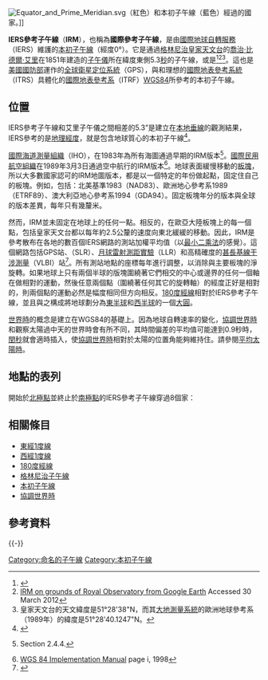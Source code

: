 {{Location map-line|lon=0}}
[[File:Equator_and_Prime_Meridian.svg|thumb]]（紅色）和本初子午線（藍色）經過的國家。]]

''' IERS參考子午線'''（'''IRM'''），也稱為'''國際參考子午線'''，是由[[國際地球自轉服務|國際地球自轉服務]]（IERS）維護的[[本初子午線|本初子午線]]（經度0°）。它是通過[[格林尼治皇家天文台|格林尼治皇家天文台]]的[[喬治·比德爾·艾里|喬治·比德爾·艾里]]在1851年建造的[[子午儀|子午儀]]所在緯度東側5.3[[秒|秒]]的子午線，或是{{convert|102| m| ft}}<ref>{{Cite web |url=http://gpsinformation.net/main/greenwich.htm |title=History of the Prime Meridian – Past and Present |accessdate=2016-08-29 |archive-date=2017-12-19 |archive-url=https://web.archive.org/web/20171219193541/http://www.gpsinformation.net/main/greenwich.htm |dead-url=no }}</ref><ref>[http://www.gearthblog.com/images/images2006/primemeridian.jpg IRM on grounds of Royal Observatory from Google Earth] {{Wayback|url=http://www.gearthblog.com/images/images2006/primemeridian.jpg |date=20161014021413 }} Accessed 30 March 2012</ref><ref>皇家天文台的天文緯度是51°28'38"N，而其[[大地測量系統|大地測量系統]]的歐洲地球參考系（1989年）的緯度是51°28'40.1247"N。</ref>。這也是[[美國國防部|美國國防部]]運作的[[全球衛星定位系統|全球衛星定位系統]]（GPS），與和理想的[[國際地表參考系統|國際地表參考系統]]（ITRS）具體化的[[國際地表參考系|國際地表參考系]]（ITRF）[[WGS84|WGS84]]所參考的本初子午線。

== 位置 ==
IERS參考子午線和艾里子午儀之間相差的5.3”是建立在[[鉛墬|本地垂線]]的觀測結果，IERS參考的是[[大地測量系統|地理經度]]，就是包含地球質心的本初子午線<ref>{{cite journal | url = http://link.springer.com/article/10.1007%2Fs00190-015-0844-y | title = Why the Greenwich meridian moved | first1 = Stephen | last1 = Malys | first2 = John H. | last2 = Seago | first3 = Nikolaos K. | last3 = Palvis | first4 = P. Kenneth | last4 = Seidelmann | first5 = George H. | last5 = Kaplan | journal = Journal of Geodesy | date = 1 August 2015 | doi = 10.1007/s00190-015-0844-6 | access-date = 2016-08-29 | archive-date = 2016-08-15 | archive-url = https://web.archive.org/web/20160815090406/http://link.springer.com/article/10.1007/s00190-015-0844-y | dead-url = no }}</ref>。

[[國際海道測量組織|國際海道測量組織]]（IHO），在1983年為所有海圖通過早期的IRM版本<ref>{{PDFlink|[http://www.iho.shom.fr/publicat/free/files/S-51_Ed4-EN.pdf A manual on the technical aspects of the United Nations Convention on the Law of the Sea – 1982]|4.89 MB}} Section 2.4.4.</ref>。[[國際民用航空組織|國際民用航空組織]]在1989年3月3日通過空中航行的IRM版本<ref>[http://www.icao.int/pbn/docs/eurocontrolwgsman24.pdf WGS 84 Implementation Manual] {{Wayback|url=http://www.icao.int/pbn/docs/eurocontrolwgsman24.pdf |date=20081003102629 }} page i, 1998</ref>。地球表面緩慢移動的[[板塊構造論|板塊]]，所以大多數國家認可的IRM地圖版本，都是以一個特定的年份做起點，固定住自己的板塊。例如，包括：北美基準1983（NAD83）、歐洲地心參考系1989（ETRF89）、澳大利亞地心參考系1994（GDA94）。固定板塊年分的版本與全球的版本差異，每年只有幾釐米。

然而，IRM並未固定在地球上的任何一點。相反的，在歐亞大陸板塊上的每一個點，包括皇家天文台都以每年約2.5公釐的速度向東北緩緩的移動。因此，IRM是參考散布在各地的數百個IERS網路的測站加權平均值（以[[最小二乘法|最小二乘法]]的感覺）。這個網路包括GPS站、{{link-en|衛星雷射測距| Satellite Laser Ranging}}（SLR）、[[月球雷射測距實驗|月球雷射測距實驗]]（LLR）和高精確度的[[甚長基線干涉測量|甚長基線干涉測量]]（VLBI）站<ref>{{PDFlink|[http://www.iers.org/documents/publications/tn/tn32/tn32_021.pdf IERS Conventions (2003): Conventional Terrestrial Reference System and Frame]|419 KB}}</ref>。所有測站地點的座標每年進行調整，以消除與主要板塊的淨旋轉。如果地球上只有兩個半球的版塊圍繞著它們相交的中心或邊界的任何一個軸在做相對的運動，然後任意兩個點（圍繞著任何其它的旋轉軸）的經度正好是相對的，則兩個點的運動必然是幅度相同但方向相反。[[180度經線|180度經線]]相對於IERS參考子午線，並且與之構成將地球劃分為[[東半球|東半球]]和[[西半球|西半球]]的一個[[大圓|大圓]]。

[[世界時|世界時]]的概念是建立在WGS84的基礎上。因為地球自轉速率的變化，[[協調世界時|協調世界時]]和觀察太陽過中天的世界時會有所不同，其時間偏差的平均值可能達到0.9秒時，[[閏秒|閏秒]]就會適時插入，使[[協調世界時|協調世界時]]相對於太陽的位置角能夠維持住。請參閱[[太陽日#平太陽時|平均太陽時]]。
{{clr}}

== 地點的表列 ==
{{kml}}
開始於[[北極點|北極點]]並終止於[[南極|南極點]]的IERS參考子午線穿過8個家： 
{{Prime meridian}}

== 相關條目 ==
* [[東經1度線|東經1度線]]
* [[西經1度線|西經1度線]]
* [[180度經線|180度經線]]
* [[格林尼治子午線|格林尼治子午線]]
* [[本初子午線|本初子午線]]
* [[協調世界時|協調世界時]]

== 參考資料 ==
{{reflist}}
{{-}}
{{geographical coordinates|state=collapsed}}

[[Category:命名的子午線|Category:命名的子午線]]
[[Category:本初子午線|Category:本初子午線]]